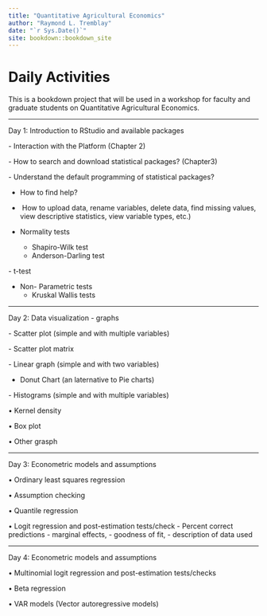 ```yaml
--- 
title: "Quantitative Agricultural Economics"
author: "Raymond L. Tremblay"
date: "`r Sys.Date()`"
site: bookdown::bookdown_site
---
```


# Daily Activities

This is a bookdown project that will be used in a workshop for faculty and graduate students on Quantitative Agricultural Economics. 


***


Day 1: Introduction to RStudio and available packages

   -⁠ ⁠Interaction with the Platform (Chapter 2)

   -⁠ ⁠How to search and download statistical packages? (Chapter3)

   -⁠ Understand the default programming of statistical packages?

   -  ⁠How to find help?

   - ⁠ ⁠How to upload data, rename variables, delete data, find missing values, view descriptive statistics, view variable types, etc.)

   - Normality tests
      - ⁠Shapiro-Wilk test
      - Anderson-Darling test

   -⁠ t-test

 - ⁠Non- Parametric tests
      - ⁠Kruskal Wallis tests


***
 
Day 2: Data visualization - graphs

  -⁠ ⁠Scatter plot (simple and with multiple variables)

  -⁠ ⁠Scatter plot matrix

  -⁠ ⁠Linear graph (simple and with two variables)

  - Donut Chart (an laternative to Pie charts)

  -⁠ ⁠Histograms (simple and with multiple variables)

•⁠ ⁠Kernel density

•⁠ ⁠Box plot

•⁠ ⁠Other grasph


***
 
Day 3: Econometric models and assumptions

•⁠ ⁠Ordinary least squares regression

•⁠ ⁠Assumption checking

•⁠ ⁠Quantile regression

•⁠ ⁠Logit regression and post-estimation tests/check
       - Percent correct predictions
       - marginal effects, 
       - goodness of fit, 
       - description of data used


***

Day 4: Econometric models and assumptions

•⁠ ⁠Multinomial logit regression and post-estimation tests/checks

•⁠ ⁠Beta regression

•⁠ ⁠VAR models (Vector autoregressive models)